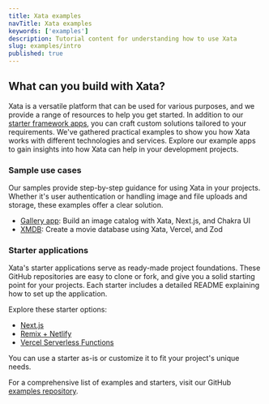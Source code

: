 ```yaml
---
title: Xata examples
navTitle: Xata examples
keywords: ['examples']
description: Tutorial content for understanding how to use Xata
slug: examples/intro
published: true
---
```


## What can you build with Xata?

Xata is a versatile platform that can be used for various purposes, and we provide a range of resources to help you get started.
In addition to our [starter framework apps](/docs/getting-started/intro), you can craft custom solutions tailored to your requirements. We've gathered practical examples to show you how Xata works with different technologies and services. Explore our example apps to gain insights into how Xata can help in your development projects.


### Sample use cases

Our samples provide step-by-step guidance for using Xata in your projects. Whether it's user authentication or handling image and file uploads and storage, these examples offer a clear solution.

- [Gallery app](/docs/examples/gallery-app): Build an image catalog with Xata, Next.js, and Chakra UI
- [XMDB](/docs/examples/xmdb): Create a movie database using Xata, Vercel, and Zod


### Starter applications

Xata's starter applications serve as ready-made project foundations. These GitHub repositories are easy to clone or fork, and give you a solid starting point for your projects. Each starter includes a detailed README explaining how to set up the application.

Explore these starter options:

- [Next.js](https://github.com/vercel/next.js/tree/canary/examples/with-xata)
- [Remix + Netlify](https://github.com/xataio/examples/tree/main/apps/starter-remix-netlify)
- [Vercel Serverless Functions](https://github.com/xataio/examples/tree/main/apps/starter-vercel-serverless-functions)

You can use a starter as-is or customize it to fit your project's unique needs.

For a comprehensive list of examples and starters, visit our GitHub [examples repository](https://github.com/xataio/examples/tree/main/apps).

